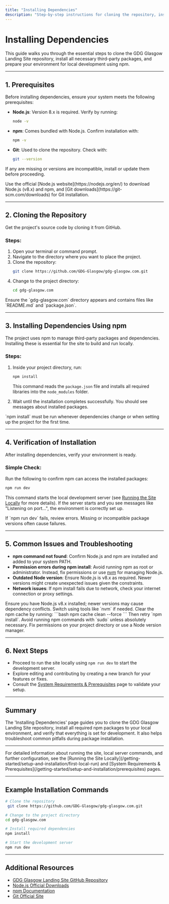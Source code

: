 ```yaml
---
title: "Installing Dependencies"
description: "Step-by-step instructions for cloning the repository, installing third-party packages, and ensuring your environment is ready for development using npm."
---
```


# Installing Dependencies

This guide walks you through the essential steps to clone the GDG Glasgow Landing Site repository, install all necessary third-party packages, and prepare your environment for local development using npm.

---

## 1. Prerequisites

Before installing dependencies, ensure your system meets the following prerequisites:

- **Node.js**: Version 8.x is required. Verify by running:
  ```bash
  node -v
  ```
- **npm**: Comes bundled with Node.js. Confirm installation with:
  ```bash
  npm -v
  ```
- **Git**: Used to clone the repository. Check with:
  ```bash
  git --version
  ```

If any are missing or versions are incompatible, install or update them before proceeding.

<Tip>
Use the official [Node.js website](https://nodejs.org/en/) to download Node.js (v8.x) and npm, and [Git downloads](https://git-scm.com/downloads) for Git installation.
</Tip>

---

## 2. Cloning the Repository

Get the project's source code by cloning it from GitHub.

### Steps:

1. Open your terminal or command prompt.
2. Navigate to the directory where you want to place the project.
3. Clone the repository:
   ```bash
   git clone https://github.com/GDG-Glasgow/gdg-glasgow.com.git
   ```
4. Change to the project directory:
   ```bash
   cd gdg-glasgow.com
   ```

<Check>
Ensure the `gdg-glasgow.com` directory appears and contains files like `README.md` and `package.json`.
</Check>

---

## 3. Installing Dependencies Using npm

The project uses npm to manage third-party packages and dependencies. Installing these is essential for the site to build and run locally.

### Steps:

1. Inside your project directory, run:
   ```bash
   npm install
   ```
   This command reads the `package.json` file and installs all required libraries into the `node_modules` folder.

2. Wait until the installation completes successfully. You should see messages about installed packages.

<Info>
`npm install` must be run whenever dependencies change or when setting up the project for the first time.
</Info>

---

## 4. Verification of Installation

After installing dependencies, verify your environment is ready.

### Simple Check:

Run the following to confirm npm can access the installed packages:
```bash
npm run dev
```
This command starts the local development server (see [Running the Site Locally](/getting-started/setup-and-installation/first-local-run) for more details). If the server starts and you see messages like "Listening on port...", the environment is correctly set up.

<Tip>
If `npm run dev` fails, review errors. Missing or incompatible package versions often cause failures.
</Tip>

---

## 5. Common Issues and Troubleshooting

- **npm command not found**: Confirm Node.js and npm are installed and added to your system PATH.
- **Permission errors during npm install**: Avoid running npm as root or administrator. Instead, fix permissions or use [nvm](https://github.com/nvm-sh/nvm) for managing Node.js.
- **Outdated Node version**: Ensure Node.js is v8.x as required. Newer versions might create unexpected issues given the constraints.
- **Network issues**: If npm install fails due to network, check your internet connection or proxy settings.

<AccordionGroup title="Troubleshooting Common npm Installation Issues">
<Accordion title="Package compatibility errors">
Ensure you have Node.js v8.x installed; newer versions may cause dependency conflicts. Switch using tools like `nvm` if needed.
</Accordion>
<Accordion title="npm cache problems">
Clear the npm cache by running:
```bash
npm cache clean --force
```
Then retry `npm install`.
</Accordion>
<Accordion title="Permission denied errors">
Avoid running npm commands with `sudo` unless absolutely necessary. Fix permissions on your project directory or use a Node version manager.
</Accordion>
</AccordionGroup>

---

## 6. Next Steps

- Proceed to run the site locally using `npm run dev` to start the development server.
- Explore editing and contributing by creating a new branch for your features or fixes.
- Consult the [System Requirements & Prerequisites](/getting-started/setup-and-installation/prerequisites) page to validate your setup.

---

## Summary
The 'Installing Dependencies' page guides you to clone the GDG Glasgow Landing Site repository, install all required npm packages to your local environment, and verify that everything is set for development. It also helps troubleshoot common pitfalls during package installation.


-----

<Info>
For detailed information about running the site, local server commands, and further configuration, see the [Running the Site Locally](/getting-started/setup-and-installation/first-local-run) and [System Requirements & Prerequisites](/getting-started/setup-and-installation/prerequisites) pages.
</Info>

---

## Example Installation Commands
```bash
# Clone the repository
 git clone https://github.com/GDG-Glasgow/gdg-glasgow.com.git

# Change to the project directory
cd gdg-glasgow.com

# Install required dependencies
npm install

# Start the development server
npm run dev
```


---

## Additional Resources
- [GDG Glasgow Landing Site GitHub Repository](https://github.com/GDG-Glasgow/gdg-glasgow.com)
- [Node.js Official Downloads](https://nodejs.org/en/download/)
- [npm Documentation](https://docs.npmjs.com/)
- [Git Official Site](https://git-scm.com/)

